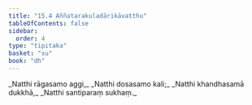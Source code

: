 ```yaml
---
title: "15.4 Aññatarakuladārikāvatthu"
tableOfContents: false
sidebar:
  order: 4
type: "tipitaka"
basket: "su"
book: "dh"
---
```



<DynamicBreadcrumb />

<Division number="202" book="dh" bookNo="18" page="43">

<Paragraph number="218" type="verses" book="dh">
_Natthi rāgasamo aggi,_  
_Natthi dosasamo kali;_  
_Natthi khandhasamā dukkhā,_  
_Natthi santiparaṃ sukhaṃ._
</Paragraph>
</Division>